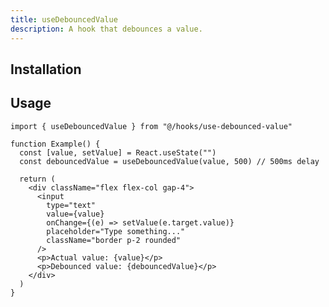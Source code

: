 ```yaml
---
title: useDebouncedValue
description: A hook that debounces a value.
---
```


## Installation
<ComponentInstall name="use-debounced-value" />

## Usage
```tsx
import { useDebouncedValue } from "@/hooks/use-debounced-value"

function Example() {
  const [value, setValue] = React.useState("")
  const debouncedValue = useDebouncedValue(value, 500) // 500ms delay

  return (
    <div className="flex flex-col gap-4">
      <input
        type="text"
        value={value}
        onChange={(e) => setValue(e.target.value)}
        placeholder="Type something..."
        className="border p-2 rounded"
      />
      <p>Actual value: {value}</p>
      <p>Debounced value: {debouncedValue}</p>
    </div>
  )
}
```